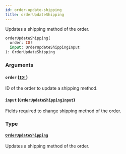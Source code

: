 ```yaml
---
id: order-update-shipping
title: orderUpdateShipping
---
```


Updates a shipping method of the order.

```graphql
orderUpdateShipping(
  order: ID!
  input: OrderUpdateShippingInput
): OrderUpdateShipping

```

### Arguments

#### `order` ([`ID!`](/developer/api-reference/scalars/id.mdx))

ID of the order to update a shipping method.

#### `input` ([`OrderUpdateShippingInput`](/developer/api-reference/inputs/order-update-shipping-input.mdx))

Fields required to change shipping method of the order.

### Type

#### [`OrderUpdateShipping`](/developer/api-reference/objects/order-update-shipping.mdx)

Updates a shipping method of the order.
